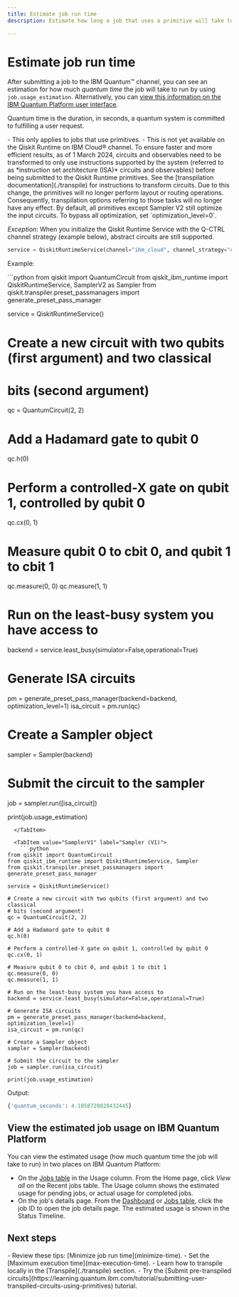 ```yaml
---
title: Estimate job run time
description: Estimate how long a job that uses a primitive will take to run

---
```


# Estimate job run time

After submitting a job to the IBM Quantum&trade; channel, you can see an estimation for how much _quantum time_ the job will take to run by using `job.usage_estimation`.  Alternatively, you can [view this information on the IBM Quantum Platform user interface](#view-usage).

Quantum time is the duration, in seconds, a quantum system is committed to fulfilling a user request.

<Admonition type="note" title="Notes">
    - This only applies to jobs that use primitives.
    - This is not yet available on the Qiskit Runtime on IBM Cloud&reg; channel. 
</Admonition>

<Admonition type="caution" title="Important">
To ensure faster and more efficient results, as of 1 March 2024, circuits and observables need to be transformed to only use instructions supported by the system (referred to as *instruction set architecture (ISA)* circuits and observables) before being submitted to the Qiskit Runtime primitives.  See the [transpilation documentation](./transpile) for instructions to transform circuits.  Due to this change, the primitives will no longer perform layout or routing operations.  Consequently, transpilation options referring to those tasks will no longer have any effect. By default, all primitives except Sampler V2 still optimize the input circuits. To bypass all optimization, set `optimization_level=0`.

*Exception*: When you initialize the Qiskit Runtime Service with the Q-CTRL channel strategy (example below), abstract circuits are still supported.

``` python
service = QiskitRuntimeService(channel="ibm_cloud", channel_strategy="q-ctrl")
```
</Admonition>

Example:

<Tabs>
  <TabItem value="SamplerV2" label="Sampler V2">
    ```python
from qiskit import QuantumCircuit
from qiskit_ibm_runtime import QiskitRuntimeService, SamplerV2 as Sampler
from qiskit.transpiler.preset_passmanagers import generate_preset_pass_manager

service = QiskitRuntimeService()

# Create a new circuit with two qubits (first argument) and two classical
# bits (second argument)
qc = QuantumCircuit(2, 2)

# Add a Hadamard gate to qubit 0
qc.h(0)

# Perform a controlled-X gate on qubit 1, controlled by qubit 0
qc.cx(0, 1)

# Measure qubit 0 to cbit 0, and qubit 1 to cbit 1
qc.measure(0, 0)
qc.measure(1, 1)

# Run on the least-busy system you have access to
backend = service.least_busy(simulator=False,operational=True)

# Generate ISA circuits
pm = generate_preset_pass_manager(backend=backend, optimization_level=1)
isa_circuit = pm.run(qc)

# Create a Sampler object
sampler = Sampler(backend)

# Submit the circuit to the sampler
job = sampler.run([isa_circuit])

print(job.usage_estimation)
```
  </TabItem>

  <TabItem value="SamplerV1" label="Sampler (V1)">
    ```python
from qiskit import QuantumCircuit
from qiskit_ibm_runtime import QiskitRuntimeService, Sampler
from qiskit.transpiler.preset_passmanagers import generate_preset_pass_manager

service = QiskitRuntimeService()

# Create a new circuit with two qubits (first argument) and two classical
# bits (second argument)
qc = QuantumCircuit(2, 2)

# Add a Hadamard gate to qubit 0
qc.h(0)

# Perform a controlled-X gate on qubit 1, controlled by qubit 0
qc.cx(0, 1)

# Measure qubit 0 to cbit 0, and qubit 1 to cbit 1
qc.measure(0, 0)
qc.measure(1, 1)

# Run on the least-busy system you have access to
backend = service.least_busy(simulator=False,operational=True)

# Generate ISA circuits
pm = generate_preset_pass_manager(backend=backend, optimization_level=1)
isa_circuit = pm.run(qc)

# Create a Sampler object
sampler = Sampler(backend)

# Submit the circuit to the sampler
job = sampler.run(isa_circuit)

print(job.usage_estimation)
```
  </TabItem>
</Tabs>

Output:

```python
{'quantum_seconds': 4.1058720028432445}
```

<span id="view-usage"></span>
## View the estimated job usage on IBM Quantum Platform

You can view the estimated usage (how much quantum time the job will take to run) in two places on IBM Quantum Platform:

- On the [Jobs table](https://quantum.ibm.com/jobs) in the Usage column.  From the Home page, click *View all* on the Recent jobs table.  The Usage column shows the estimated usage for pending jobs, or actual usage for completed jobs. 
- On the job's details page. From the [Dashboard](https://quantum.ibm.com/) or [Jobs table](https://quantum.ibm.com/jobs), click the job ID to open the job details page.  The estimated usage is shown in the Status Timeline. 

## Next steps

<Admonition type="tip" title="Recommendations">
    - Review these tips: [Minimize job run time](minimize-time).
    - Set the [Maximum execution time](max-execution-time).
    - Learn how to transpile locally in the [Transpile](./transpile) section.
    - Try the [Submit pre-transpiled circuits](https://learning.quantum.ibm.com/tutorial/submitting-user-transpiled-circuits-using-primitives) tutorial.
</Admonition>
